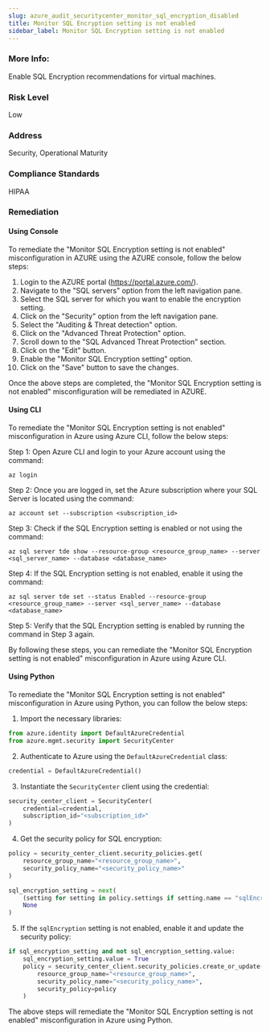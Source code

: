 ```yaml
---
slug: azure_audit_securitycenter_monitor_sql_encryption_disabled
title: Monitor SQL Encryption setting is not enabled
sidebar_label: Monitor SQL Encryption setting is not enabled
---
```


### More Info:

Enable SQL Encryption recommendations for virtual machines.

### Risk Level

Low

### Address

Security, Operational Maturity

### Compliance Standards

HIPAA
### Remediation

#### Using Console

To remediate the "Monitor SQL Encryption setting is not enabled" misconfiguration in AZURE using the AZURE console, follow the below steps:

1. Login to the AZURE portal (https://portal.azure.com/).
2. Navigate to the "SQL servers" option from the left navigation pane.
3. Select the SQL server for which you want to enable the encryption setting.
4. Click on the "Security" option from the left navigation pane.
5. Select the "Auditing & Threat detection" option.
6. Click on the "Advanced Threat Protection" option.
7. Scroll down to the "SQL Advanced Threat Protection" section.
8. Click on the "Edit" button.
9. Enable the "Monitor SQL Encryption setting" option.
10. Click on the "Save" button to save the changes.

Once the above steps are completed, the "Monitor SQL Encryption setting is not enabled" misconfiguration will be remediated in AZURE.

#### Using CLI

To remediate the "Monitor SQL Encryption setting is not enabled" misconfiguration in Azure using Azure CLI, follow the below steps:

Step 1: Open Azure CLI and login to your Azure account using the command:
```
az login
```

Step 2: Once you are logged in, set the Azure subscription where your SQL Server is located using the command:
```
az account set --subscription <subscription_id>
```

Step 3: Check if the SQL Encryption setting is enabled or not using the command:
```
az sql server tde show --resource-group <resource_group_name> --server <sql_server_name> --database <database_name>
```

Step 4: If the SQL Encryption setting is not enabled, enable it using the command:
```
az sql server tde set --status Enabled --resource-group <resource_group_name> --server <sql_server_name> --database <database_name>
```

Step 5: Verify that the SQL Encryption setting is enabled by running the command in Step 3 again.

By following these steps, you can remediate the "Monitor SQL Encryption setting is not enabled" misconfiguration in Azure using Azure CLI.

#### Using Python

To remediate the "Monitor SQL Encryption setting is not enabled" misconfiguration in Azure using Python, you can follow the below steps:

1. Import the necessary libraries:

```python
from azure.identity import DefaultAzureCredential
from azure.mgmt.security import SecurityCenter
```

2. Authenticate to Azure using the `DefaultAzureCredential` class:

```python
credential = DefaultAzureCredential()
```

3. Instantiate the `SecurityCenter` client using the credential:

```python
security_center_client = SecurityCenter(
    credential=credential,
    subscription_id="<subscription_id>"
)
```

4. Get the security policy for SQL encryption:

```python
policy = security_center_client.security_policies.get(
    resource_group_name="<resource_group_name>",
    security_policy_name="<security_policy_name>"
)

sql_encryption_setting = next(
    (setting for setting in policy.settings if setting.name == "sqlEncryption"),
    None
)
```

5. If the `sqlEncryption` setting is not enabled, enable it and update the security policy:

```python
if sql_encryption_setting and not sql_encryption_setting.value:
    sql_encryption_setting.value = True
    policy = security_center_client.security_policies.create_or_update(
        resource_group_name="<resource_group_name>",
        security_policy_name="<security_policy_name>",
        security_policy=policy
    )
```

The above steps will remediate the "Monitor SQL Encryption setting is not enabled" misconfiguration in Azure using Python.



